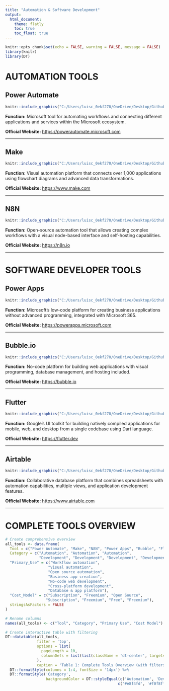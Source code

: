 ```yaml
---
title: "Automation & Software Development"
output: 
  html_document:
    theme: flatly
    toc: true
    toc_float: true
---
```


```r
knitr::opts_chunk$set(echo = FALSE, warning = FALSE, message = FALSE)
library(knitr)
library(DT)
```


# AUTOMATION TOOLS
## Power Automate

```r
knitr::include_graphics("C:/Users/luisc_0ekf270/OneDrive/Desktop/Github/Blog/PowerAutomate.png")
```

**Function:** Microsoft tool for automating workflows and connecting different applications and services within the Microsoft ecosystem.

**Official Website:** [https://powerautomate.microsoft.com](https://powerautomate.microsoft.com)

---

## Make

```r
knitr::include_graphics("C:/Users/luisc_0ekf270/OneDrive/Desktop/Github/Blog/make.png")
```

**Function:** Visual automation platform that connects over 1,000 applications using flowchart diagrams and advanced data transformations.

**Official Website:** [https://www.make.com](https://www.make.com)

---

## N8N

```r
knitr::include_graphics("C:/Users/luisc_0ekf270/OneDrive/Desktop/Github/Blog/N8N.png")
```

**Function:** Open-source automation tool that allows creating complex workflows with a visual node-based interface and self-hosting capabilities.

**Official Website:** [https://n8n.io](https://n8n.io)

---

# SOFTWARE DEVELOPER TOOLS

## Power Apps

```r
knitr::include_graphics("C:/Users/luisc_0ekf270/OneDrive/Desktop/Github/Blog/Powerapps.png")
```

**Function:** Microsoft's low-code platform for creating business applications without advanced programming, integrated with Microsoft 365.

**Official Website:** [https://powerapps.microsoft.com](https://powerapps.microsoft.com)

---

## Bubble.io

```r
knitr::include_graphics("C:/Users/luisc_0ekf270/OneDrive/Desktop/Github/Blog/Bubble.png")
```

**Function:** No-code platform for building web applications with visual programming, database management, and hosting included.

**Official Website:** [https://bubble.io](https://bubble.io)

---

## Flutter

```r
knitr::include_graphics("C:/Users/luisc_0ekf270/OneDrive/Desktop/Github/Blog/Flutter.png")
```

**Function:** Google's UI toolkit for building natively compiled applications for mobile, web, and desktop from a single codebase using Dart language.

**Official Website:** [https://flutter.dev](https://flutter.dev)

---

## Airtable

```r
knitr::include_graphics("C:/Users/luisc_0ekf270/OneDrive/Desktop/Github/Blog/Airtable.png")
```

**Function:** Collaborative database platform that combines spreadsheets with automation capabilities, multiple views, and application development features.

**Official Website:** [https://www.airtable.com](https://www.airtable.com)

---

# COMPLETE TOOLS OVERVIEW

```r
# Create comprehensive overview
all_tools <- data.frame(
  Tool = c("Power Automate", "Make", "N8N", "Power Apps", "Bubble", "Flutter", "Airtable"),
  Category = c("Automation", "Automation", "Automation", 
               "Development", "Development", "Development", "Development"),
  "Primary_Use" = c("Workflow automation", 
                   "Visual automation", 
                   "Open source automation",
                   "Business app creation",
                   "No-code web development",
                   "Cross-platform development",
                   "Database & app platform"),
  "Cost_Model" = c("Subscription", "Freemium", "Open Source",
                  "Subscription", "Freemium", "Free", "Freemium"),
  stringsAsFactors = FALSE
)

# Rename columns
names(all_tools) <- c("Tool", "Category", "Primary Use", "Cost Model")

# Create interactive table with filtering
DT::datatable(all_tools, 
              filter = 'top',
              options = list(
                pageLength = 10,
                columnDefs = list(list(className = 'dt-center', targets = 0:3))
              ),
              caption = 'Table 1: Complete Tools Overview (with filters)') %>%
  DT::formatStyle(columns = 1:4, fontSize = '14px') %>%
  DT::formatStyle('Category',
                  backgroundColor = DT::styleEqual(c('Automation', 'Development'), 
                                                  c('#e8f4fd', '#f0f8ff')))
```

